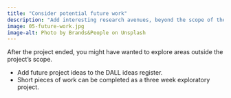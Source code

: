 ```yaml
---
title: "Consider potential future work"
description: "Add interesting research avenues, beyond the scope of the initiative, to the ideas register for future analysis by members of the DALL team."
image: 05-future-work.jpg
image-alt: Photo by Brands&People on Unsplash
---
```

  
After the project ended, you might have wanted to explore areas outside the project's scope.

- Add future project ideas to the DALL ideas register.
- Short pieces of work can be completed as a three week exploratory project.
  